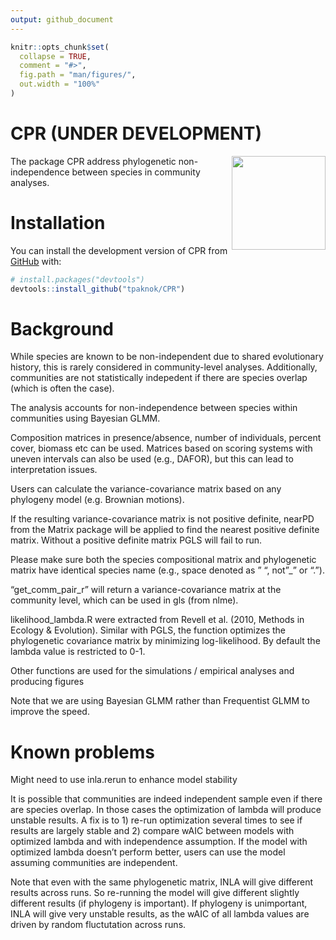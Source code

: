 ```yaml
---
output: github_document
---
```


<!-- README.md is generated from README.Rmd. Please edit that file -->

```r
knitr::opts_chunk$set(
  collapse = TRUE,
  comment = "#>",
  fig.path = "man/figures/",
  out.width = "100%"
)
```

# CPR (UNDER DEVELOPMENT) 

<img src="man/figures/logo.png" align="right" height="150">
<!-- badges: start -->
<!-- badges: end -->

The package CPR address phylogenetic non-independence between species in community analyses.

# Installation

You can install the development version of CPR from [GitHub](https://github.com/) with:

``` r
# install.packages("devtools")
devtools::install_github("tpaknok/CPR")
```

# Background
While species are known to be non-independent due to shared evolutionary history, this is rarely considered in community-level analyses. Additionally, communities are not statistically indepedent if there are species overlap (which is often the case).

The analysis accounts for non-independence between species within communities using Bayesian GLMM. 

Composition matrices in presence/absence, number of individuals, percent cover, biomass etc can be used. Matrices based on scoring systems with uneven intervals can also be used (e.g., DAFOR), but this can lead to interpretation issues.

Users can calculate the variance-covariance matrix based on any phylogeny model (e.g. Brownian motions).

If the resulting variance-covariance matrix is not positive definite, nearPD from the Matrix package will be applied to find the nearest positive definite matrix. Without a positive definite matrix PGLS will fail to run.

Please make sure both the species compositional matrix and phylogenetic matrix have identical species name (e.g., space denoted as ” “, not”_” or “.”).

“get_comm_pair_r” will return a variance-covariance matrix at the community level, which can be used in gls (from nlme).

likelihood_lambda.R were extracted from Revell et al. (2010, Methods in Ecology & Evolution). Similar with PGLS, the function optimizes the phylogenetic covariance matrix by minimizing log-likelihood. By default the lambda value is restricted to 0-1.

Other functions are used for the simulations / empirical analyses and producing figures

Note that we are using Bayesian GLMM rather than Frequentist GLMM to improve the speed.

# Known problems
Might need to use inla.rerun to enhance model stability

It is possible that communities are indeed independent sample even if there are species overlap. In those cases the optimization of lambda will produce unstable results. A fix is to 1) re-run optimization several times to see if results are largely stable and 2) compare wAIC between models with optimized lambda and with independence assumption. If the model with optimized lambda doesn’t perform better, users can use the model assuming communities are independent.

Note that even with the same phylogenetic matrix, INLA will give different results across runs. So re-running the model will give different slightly different results (if phylogeny is important). If phylogeny is unimportant, INLA will give very unstable results, as the wAIC of all lambda values are driven by random fluctutation across runs.
